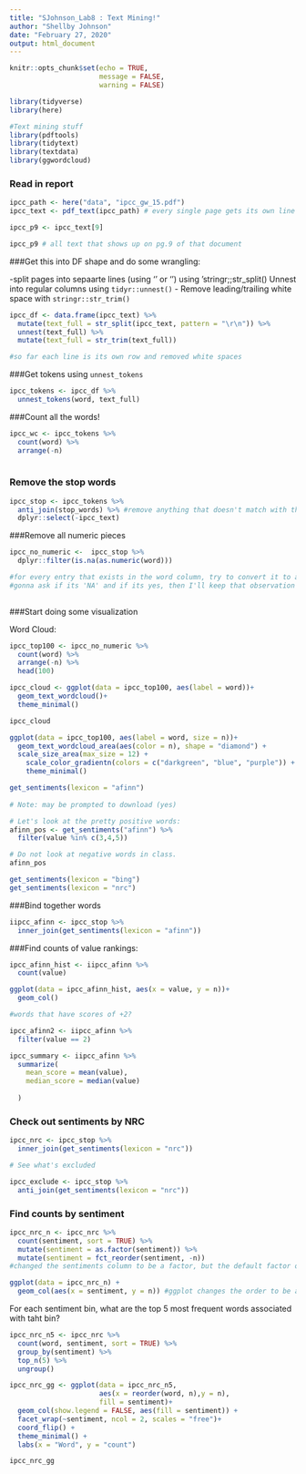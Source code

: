 ```yaml
---
title: "SJohnson_Lab8 : Text Mining!"
author: "Shellby Johnson"
date: "February 27, 2020"
output: html_document
---
```


```r
knitr::opts_chunk$set(echo = TRUE, 
                      message = FALSE, 
                      warning = FALSE)
```


```r
library(tidyverse)
library(here)

#Text mining stuff
library(pdftools)
library(tidytext)
library(textdata)
library(ggwordcloud)

```

### Read in report

```r
ipcc_path <- here("data", "ipcc_gw_15.pdf")
ipcc_text <- pdf_text(ipcc_path) # every single page gets its own line when you read in with "pdf_text", each individual line is a separate page in the document

ipcc_p9 <- ipcc_text[9]

ipcc_p9 # all text that shows up on pg.9 of that document


```

###Get this into DF shape and do some wrangling:

-split pages into sepaarte lines (using '\n' or '\r\n') using 'stringr;;str_split()
Unnest into regular columns using `tidyr::unnest()`
- Remove leading/trailing white space with `stringr::str_trim()`

```r

ipcc_df <- data.frame(ipcc_text) %>% 
  mutate(text_full = str_split(ipcc_text, pattern = "\r\n")) %>% 
  unnest(text_full) %>% 
  mutate(text_full = str_trim(text_full))

#so far each line is its own row and removed white spaces

```

###Get tokens using `unnest_tokens`

```r
ipcc_tokens <- ipcc_df %>% 
  unnest_tokens(word, text_full)

```


###Count all the words!

```r

ipcc_wc <- ipcc_tokens %>% 
  count(word) %>% 
  arrange(-n)
  

```

### Remove the stop words

```r

ipcc_stop <- ipcc_tokens %>% 
  anti_join(stop_words) %>% #remove anything that doesn't match with the words in this "stop_words" file
  dplyr::select(-ipcc_text)

```


###Remove all numeric pieces

```r

ipcc_no_numeric <-  ipcc_stop %>% 
  dplyr::filter(is.na(as.numeric(word)))

#for every entry that exists in the word column, try to convert it to a number and if its actually a number then itll work, but if its a word it'll return 'NA'
#gonna ask if its 'NA' and if its yes, then I'll keep that observation which will keep only words
  
```

###Start doing some visualization

Word Cloud:
```r
ipcc_top100 <- ipcc_no_numeric %>% 
  count(word) %>% 
  arrange(-n) %>% 
  head(100)

ipcc_cloud <- ggplot(data = ipcc_top100, aes(label = word))+
  geom_text_wordcloud()+
  theme_minimal()

ipcc_cloud

ggplot(data = ipcc_top100, aes(label = word, size = n))+
  geom_text_wordcloud_area(aes(color = n), shape = "diamond") +
  scale_size_area(max_size = 12) +
    scale_color_gradientn(colors = c("darkgreen", "blue", "purple")) +
    theme_minimal()

```

```r

get_sentiments(lexicon = "afinn")
                            
# Note: may be prompted to download (yes)

# Let's look at the pretty positive words:
afinn_pos <- get_sentiments("afinn") %>% 
  filter(value %in% c(3,4,5))

# Do not look at negative words in class. 
afinn_pos

get_sentiments(lexicon = "bing")
get_sentiments(lexicon = "nrc")

```

###Bind together words

```r

iipcc_afinn <- ipcc_stop %>% 
  inner_join(get_sentiments(lexicon = "afinn"))

```

###Find counts of value rankings:

```r
ipcc_afinn_hist <- iipcc_afinn %>% 
  count(value)

ggplot(data = ipcc_afinn_hist, aes(x = value, y = n))+
  geom_col()
```


```r
#words that have scores of +2?

ipcc_afinn2 <- iipcc_afinn %>% 
  filter(value == 2)

```

```r
ipcc_summary <- iipcc_afinn %>% 
  summarize(
    mean_score = mean(value), 
    median_score = median(value)
                      
  )

```

### Check out sentiments by NRC

```r
ipcc_nrc <- ipcc_stop %>% 
  inner_join(get_sentiments(lexicon = "nrc"))

# See what's excluded

ipcc_exclude <- ipcc_stop %>% 
  anti_join(get_sentiments(lexicon = "nrc"))

```


### Find counts by sentiment

```r

ipcc_nrc_n <- ipcc_nrc %>% 
  count(sentiment, sort = TRUE) %>% 
  mutate(sentiment = as.factor(sentiment)) %>% 
  mutate(sentiment = fct_reorder(sentiment, -n))
#changed the sentiments column to be a factor, but the default factor organization is also alphabetical, so then we re-ordered so that ggplot plots keeping the original order in our dataframe

ggplot(data = ipcc_nrc_n) +
  geom_col(aes(x = sentiment, y = n)) #ggplot changes the order to be alphabetical by default, which we don't want, want to keep the original order
```

For each sentiment bin, what are the top 5 most frequent words associated with taht bin?

```r
ipcc_nrc_n5 <- ipcc_nrc %>%
  count(word, sentiment, sort = TRUE) %>% 
  group_by(sentiment) %>% 
  top_n(5) %>% 
  ungroup()

ipcc_nrc_gg <- ggplot(data = ipcc_nrc_n5, 
                      aes(x = reorder(word, n),y = n),
                      fill = sentiment)+
  geom_col(show.legend = FALSE, aes(fill = sentiment)) +
  facet_wrap(~sentiment, ncol = 2, scales = "free")+
  coord_flip() +
  theme_minimal() +
  labs(x = "Word", y = "count")

ipcc_nrc_gg

```

